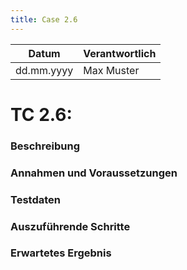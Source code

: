```yaml
---
title: Case 2.6
---
```


| Datum       | Verantwortlich |
|-------------|----------------|
| dd.mm.yyyy  | Max Muster     |

# TC 2.6: 

### Beschreibung

### Annahmen und Voraussetzungen

### Testdaten

### Auszuführende Schritte

### Erwartetes Ergebnis
